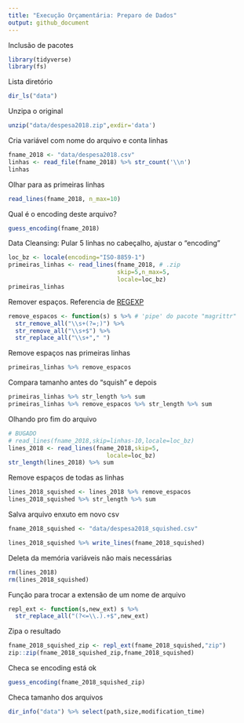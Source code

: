 ---
title: "Execução Orçamentária: Preparo de Dados"
output: github_document
---

Inclusão de pacotes

```{r setup,message=F}
library(tidyverse)
library(fs)
```

Lista diretório

```{r}
dir_ls("data")
```

Unzipa o original

```{r,eval=F}
unzip("data/despesa2018.zip",exdir='data')
```

Cria variável com nome do arquivo e conta linhas

```{r,cache=T}
fname_2018 <- "data/despesa2018.csv"
linhas <- read_file(fname_2018) %>% str_count('\\n')
linhas
```

Olhar para as primeiras linhas

```{r inspect,cache=T}
read_lines(fname_2018, n_max=10)
```

Qual é o encoding deste arquivo?

```{r,cache=T}
guess_encoding(fname_2018)
```

Data Cleansing: Pular 5 linhas no cabeçalho, ajustar o "encoding"

```{r tratar1,cache=T}
loc_bz <- locale(encoding="ISO-8859-1")
primeiras_linhas <- read_lines(fname_2018, # .zip
                               skip=5,n_max=5,
                               locale=loc_bz)
primeiras_linhas
```

Remover espaços. Referencia de [REGEXP](https://stringr.tidyverse.org/articles/regular-expressions.html)

```{r}
remove_espacos <- function(s) s %>% # 'pipe' do pacote "magrittr"
  str_remove_all("\\s+(?=;)") %>%
  str_remove_all("\\s+$") %>%
  str_replace_all("\\s+"," ")
```

Remove espaços nas primeiras linhas

```{r}
primeiras_linhas %>% remove_espacos
```

Compara tamanho antes do "squish" e depois

```{r,cache=T}
primeiras_linhas %>% str_length %>% sum
primeiras_linhas %>% remove_espacos %>% str_length %>% sum
```

Olhando pro fim do arquivo

```{r,cache=T}
# BUGADO
# read_lines(fname_2018,skip=linhas-10,locale=loc_bz)
lines_2018 <- read_lines(fname_2018,skip=5,
                            locale=loc_bz)
str_length(lines_2018) %>% sum
```

Remove espaços de todas as linhas

```{r,cache=T}
lines_2018_squished <- lines_2018 %>% remove_espacos
lines_2018_squished %>% str_length %>% sum
```

Salva arquivo enxuto em novo csv

```{r}
fname_2018_squished <- "data/despesa2018_squished.csv"
```

```{r,eval=F}
lines_2018_squished %>% write_lines(fname_2018_squished)
```

Deleta da memória variáveis não mais necessárias

```{r}
rm(lines_2018)
rm(lines_2018_squished)
```

Função para trocar a extensão de um nome de arquivo

```{r}
repl_ext <- function(s,new_ext) s %>%
  str_replace_all("(?<=\\.).+$",new_ext)
```


Zipa o resultado

```{r,cache=T}
fname_2018_squished_zip <- repl_ext(fname_2018_squished,"zip")
zip::zip(fname_2018_squished_zip,fname_2018_squished)
```

Checa se encoding está ok

```{r,cache=T}
guess_encoding(fname_2018_squished_zip)
```

Checa tamanho dos arquivos

```{r}
dir_info("data") %>% select(path,size,modification_time)
```

